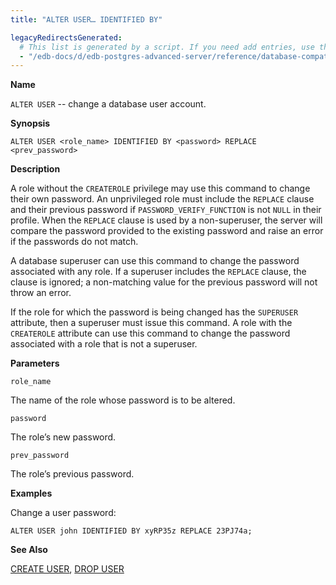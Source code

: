 ```yaml
---
title: "ALTER USER… IDENTIFIED BY"

legacyRedirectsGenerated:
  # This list is generated by a script. If you need add entries, use the `legacyRedirects` key.
  - "/edb-docs/d/edb-postgres-advanced-server/reference/database-compatibility-for-oracle-developers-reference-guide/10/Database_Compatibility_for_Oracle_Developers_Reference_Guide.1.029.html"
---
```


<div id="alter_user_identified_by" class="registered_link"></div>

**Name**

`ALTER USER` -- change a database user account.

**Synopsis**

```text
ALTER USER <role_name> IDENTIFIED BY <password> REPLACE <prev_password>
```

**Description**

A role without the `CREATEROLE` privilege may use this command to change their own password. An unprivileged role must include the `REPLACE` clause and their previous password if `PASSWORD_VERIFY_FUNCTION` is not `NULL` in their profile. When the `REPLACE` clause is used by a non-superuser, the server will compare the password provided to the existing password and raise an error if the passwords do not match.

A database superuser can use this command to change the password associated with any role. If a superuser includes the `REPLACE` clause, the clause is ignored; a non-matching value for the previous password will not throw an error.

If the role for which the password is being changed has the `SUPERUSER` attribute, then a superuser must issue this command. A role with the `CREATEROLE` attribute can use this command to change the password associated with a role that is not a superuser.

**Parameters**

`role_name`

 The name of the role whose password is to be altered.

`password`

 The role’s new password.

`prev_password`

 The role’s previous password.

**Examples**

Change a user password:

```text
ALTER USER john IDENTIFIED BY xyRP35z REPLACE 23PJ74a;
```

**See Also**

[CREATE USER](41_create_user/#create_user), [DROP USER](61_drop_user/#drop_user)
